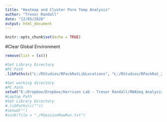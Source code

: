 ```yaml
---
title: "Heatmap and Cluster Pure Temp Analysis"
author: "Trevor Randall"
date: "12/05/2020"
output: html_document
---
```


```r
knitr::opts_chunk$set(echo = TRUE)
```


#Clear Global Environment
```r
remove(list = ls())
```


```r
#Set Library Directory
#PC Path
.libPaths(c("L:/RStudios/RPackRatLibLocations", "L:/RStudios/RPackRat_2019_04_DESEQLibs"))

#Set working directory
#PC Path
setwd("E:/Dropbox/Dropbox/Harrison Lab - Trevor Randall/RNASeq Analysis/RNASeqAnlyPkrat_2020_03/CF39vsCF39S/Pure Temperature Analysis Comparisons/HeatMaps/")
#Laptop Path
#Set Library Directory
#.libPaths(c(""))
#setwd("")
#sink(file = "./RSessionRawRun.txt") 
```



